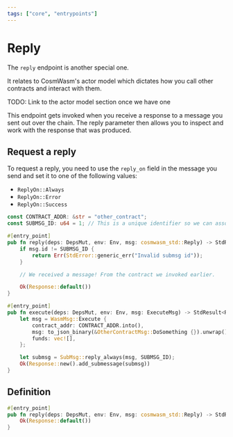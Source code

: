 ```yaml
---
tags: ["core", "entrypoints"]
---
```



# Reply

The `reply` endpoint is another special one.

It relates to CosmWasm's actor model which dictates how you call other contracts
and interact with them.

<Callout>TODO: Link to the actor model section once we have one</Callout>

This endpoint gets invoked when you receive a response to a message you sent out
over the chain. The reply parameter then allows you to inspect and work with the
response that was produced.

## Request a reply

To request a reply, you need to use the `reply_on` field in the message you send
and set it to one of the following values:

- `ReplyOn::Always`
- `ReplyOn::Error`
- `ReplyOn::Success`

```rust filename="contract.rs" template="core"
const CONTRACT_ADDR: &str = "other_contract";
const SUBMSG_ID: u64 = 1; // This is a unique identifier so we can associate a reply with a specific submessage. It can be any numeric value.

#[entry_point]
pub fn reply(deps: DepsMut, env: Env, msg: cosmwasm_std::Reply) -> StdResult<Response> {
    if msg.id != SUBMSG_ID {
        return Err(StdError::generic_err("Invalid submsg id"));
    }

    // We received a message! From the contract we invoked earlier.

    Ok(Response::default())
}

#[entry_point]
pub fn execute(deps: DepsMut, env: Env, msg: ExecuteMsg) -> StdResult<Response> {
    let msg = WasmMsg::Execute {
        contract_addr: CONTRACT_ADDR.into(),
        msg: to_json_binary(&OtherContractMsg::DoSomething {}).unwrap(),
        funds: vec![],
    };

    let submsg = SubMsg::reply_always(msg, SUBMSG_ID);
    Ok(Response::new().add_submessage(submsg))
}
```

## Definition

```rust filename="contract.rs" template="core"
#[entry_point]
pub fn reply(deps: DepsMut, env: Env, msg: cosmwasm_std::Reply) -> StdResult<Response> {
    Ok(Response::default())
}
```
